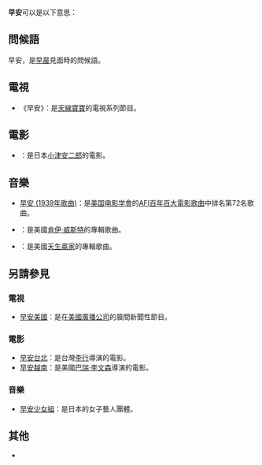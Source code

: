 {{wiktionary|早安}}
'''早安'''可以是以下意思：
{{TOC right}}

== 問候語 ==
早安，是[[早晨|早晨]]見面時的問候語。


== 電視 ==
* 《早安》：是[[天線寶寶|天線寶寶]]的電視系列節目。

== 電影 ==
* {{tsl|ja|お早よう|早安 (1959年電影)}}：是日本[[小津安二郎|小津安二郎]]的電影。

== 音樂 ==
* [[早安_(1939年歌曲)|早安 (1939年歌曲)]]：是[[美国电影学會|美国电影学會]]的[[AFI百年百大電影歌曲|AFI百年百大電影歌曲]]中排名第72名歌曲。
* {{tsl|en|Good Morning (Kanye West song)|早安(肯伊·威斯特歌曲)}}：是美國[[肯伊·威斯特|肯伊·威斯特]]的專輯歌曲。
* {{tsl|en|Good Morning (Chamillionaire song)|早安(天生贏家歌曲)}}：是美國[[天生贏家_(歌手)|天生贏家]]的專輯歌曲。

== 另請參見 ==
=== 電視 ===
* [[早安美國|早安美國]]：是在[[美國廣播公司|美國廣播公司]]的晨間新聞性節目。

=== 電影 ===
* [[早安台北|早安台北]]：是台灣[[李行|李行]]導演的電影。
* [[早安越南|早安越南]]：是美國[[巴瑞·李文森|巴瑞·李文森]]導演的電影。

=== 音樂 ===
* [[早安少女組|早安少女組]]：是日本的女子藝人團體。

==其他==
* {{lookfrom|早安}}

{{消歧义|J|Cat=二字消歧义}}